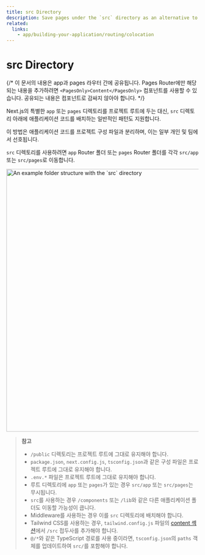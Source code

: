 ```yaml
---
title: src Directory
description: Save pages under the `src` directory as an alternative to the root `pages` directory.
related:
  links:
    - app/building-your-application/routing/colocation
---
```


# src Directory

{/* 이 문서의 내용은 app과 pages 라우터 간에 공유됩니다. Pages Router에만 해당되는 내용을 추가하려면 `<PagesOnly>Content</PagesOnly>` 컴포넌트를 사용할 수 있습니다. 공유되는 내용은 컴포넌트로 감싸지 않아야 합니다. */}

Next.js의 특별한 `app` 또는 `pages` 디렉토리를 프로젝트 루트에 두는 대신, `src` 디렉토리 아래에 애플리케이션 코드를 배치하는 일반적인 패턴도 지원합니다.

이 방법은 애플리케이션 코드를 프로젝트 구성 파일과 분리하며, 이는 일부 개인 및 팀에서 선호됩니다.

`src` 디렉토리를 사용하려면 `app` Router 폴더 또는 `pages` Router 폴더를 각각 `src/app` 또는 `src/pages`로 이동합니다.

<Image
  alt="An example folder structure with the `src` directory"
  srcLight="/docs/light/project-organization-src-directory.png"
  srcDark="/docs/dark/project-organization-src-directory.png"
  width="1600"
  height="687"
/>

> **참고**
>
> - `/public` 디렉토리는 프로젝트 루트에 그대로 유지해야 합니다.
> - `package.json`, `next.config.js`, `tsconfig.json`과 같은 구성 파일은 프로젝트 루트에 그대로 유지해야 합니다.
> - `.env.*` 파일은 프로젝트 루트에 그대로 유지해야 합니다.
> - 루트 디렉토리에 `app` 또는 `pages`가 있는 경우 `src/app` 또는 `src/pages`는 무시됩니다.
> - `src`를 사용하는 경우 `/components` 또는 `/lib`와 같은 다른 애플리케이션 폴더도 이동할 가능성이 큽니다.
> - Middleware를 사용하는 경우 이를 `src` 디렉토리에 배치해야 합니다.
> - Tailwind CSS를 사용하는 경우, `tailwind.config.js` 파일의 [content 섹션](https://tailwindcss.com/docs/content-configuration)에서 `/src` 접두사를 추가해야 합니다.
> - `@/*`와 같은 TypeScript 경로를 사용 중이라면, `tsconfig.json`의 `paths` 객체를 업데이트하여 `src/`를 포함해야 합니다.
